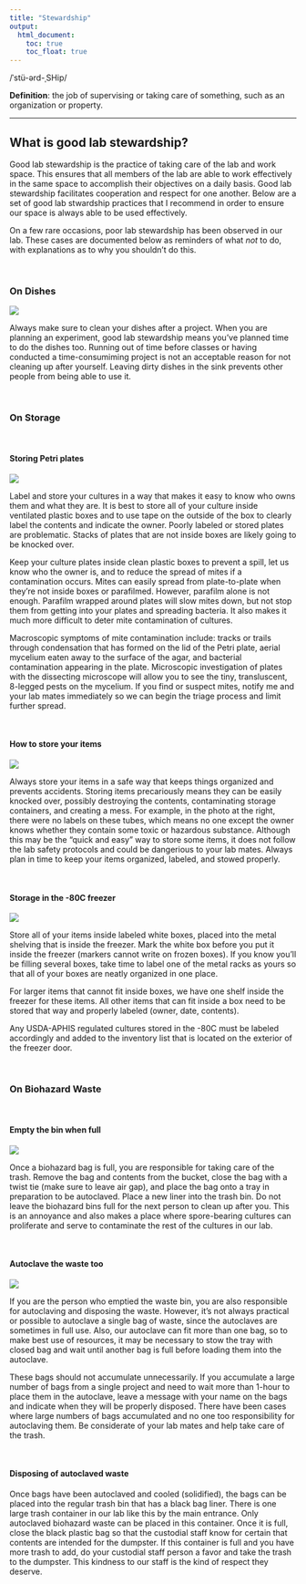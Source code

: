 ```yaml
---
title: "Stewardship"
output:
  html_document:
    toc: true
    toc_float: true
---
```


<p>/ˈstü-ərd-ˌSHip/</p>
<p>**Definition**: the job of supervising or taking care of something, such as an organization or property. </p>

---

## What is good lab stewardship?
Good lab stewardship is the practice of taking care of the lab and work space. This ensures that all members of the lab are able to work effectively in the same space to accomplish their objectives on a daily basis. Good lab stewardship facilitates cooperation and respect for one another. Below are a set of good lab stwardship practices that I recommend in order to ensure our space is always able to be used effectively. 

On a few rare occasions, poor lab stewardship has been observed in our lab.  These cases are documented below as reminders of what *not* to do, with explanations as to why you shouldn't do this.

<br>

### On Dishes

![](images/DirtyDishes.JPG){.custom_wide .grow .shadow}

Always make sure to clean your dishes after a project. When you are planning an experiment, good lab stewardship means you've planned time to do the dishes too. Running out of time before classes or having conducted a time-consumiming project is not an acceptable reason for not cleaning up after yourself. Leaving dirty dishes in the sink prevents other people from being able to use it. 

<br>

### On Storage 

<br>

#### Storing Petri plates

![](images/ImproperPlateStorage.jpg){.custom_image .grow .shadow}

Label and store your cultures in a way that makes it easy to know who owns them and what they are. It is best to store all of your culture inside ventilated plastic boxes and to use tape on the outside of the box to clearly label the contents and indicate the owner. Poorly labeled or stored plates are problematic. Stacks of plates that are not inside boxes are likely going to be knocked over.

Keep your culture plates inside clean plastic boxes to prevent a spill, let us know who the owner is, and to reduce the spread of mites if a contamination occurs. Mites can easily spread from plate-to-plate when they're not inside boxes or parafilmed. However, parafilm alone is not enough. Parafilm wrapped around plates will slow mites down, but not stop them from getting into your plates and spreading bacteria. It also makes it much more difficult to deter mite contamination of cultures. 

Macroscopic symptoms of mite contamination include: tracks or trails through condensation that has formed on the lid of the Petri plate, aerial mycelium eaten away to the surface of the agar, and bacterial contamination appearing in the plate. Microscopic investigation of plates with the dissecting microscope will allow you to see the tiny, transluscent, 8-legged pests on the mycelium. If you find or suspect mites, notify me and your lab mates immediately so we can begin the triage process and limit further spread.

<br>


#### How to store your items

![](images/RiskyStorage.jpg){.custom_image .grow .shadow}


Always store your items in a safe way that keeps things organized and prevents accidents. Storing items precariously means they can be easily knocked over, possibly destroying the contents, contaminating storage containers, and creating a mess.  For example, in the photo at the right, there were no labels on these tubes, which means no one except the owner knows whether they contain some toxic or hazardous substance. Although this may be the "quick and easy" way to store some items, it does not follow the lab safety protocols and could be dangerious to your lab mates. Always plan in time to keep your items organized, labeled, and stowed properly. 

<br>



#### Storage in the -80C freezer

![](images/UnorganizedFreezer.jpg){.custom_image .shadow .grow}

Store all of your items inside labeled white boxes, placed into the metal shelving that is inside the freezer. Mark the white box before you put it inside the freezer (markers cannot write on frozen boxes). If you know you'll be filling several boxes, take time to label one of the metal racks as yours so that all of your boxes are neatly organized in one place. 

For larger items that cannot fit inside boxes, we have one shelf inside the freezer for these items. All other items that can fit inside a box need to be stored that way and properly labeled (owner, date, contents). 

Any USDA-APHIS regulated cultures stored in the -80C must be labeled accordingly and added to the inventory list that is located on the exterior of the freezer door.

<br>

### On Biohazard Waste

<br> 

#### Empty the bin when full

![](images/BiohazardBinFull.JPG){.custom_image .shadow .grow}

Once a biohazard bag is full, you are responsible for taking care of the trash. Remove the bag and contents from the bucket, close the bag with a twist tie (make sure to leave air gap), and place the bag onto a tray in preparation to be autoclaved. Place a new liner into the trash bin. Do not leave the biohazard bins full for the next person to clean up after you. This is an annoyance and also makes a place where spore-bearing cultures can proliferate and serve to contaminate the rest of the cultures in our lab. 


<br>

#### Autoclave the waste too

![](images/AutoclaveYourTrash.jpg){.custom_image .shadow .grow}

If you are the person who emptied the waste bin, you are also responsible for autoclaving and disposing the waste. However, it's not always practical or possible to autoclave a single bag of waste, since the autoclaves are sometimes in full use. Also, our autoclave can fit more than one bag, so to make best use of resources, it may be necessary to stow the tray with closed bag and wait until another bag is full before loading them into the autoclave. 

These bags should not accumulate unnecessarily. If you accumulate a large number of bags from a single project and need to wait more than 1-hour to place them in the autoclave, leave a message with your name on the bags and indicate when they will be properly disposed. There have been cases where large numbers of bags accumulated and no one too responsibility for autoclaving them. Be considerate of your lab mates and help take care of the trash.

<br>

#### Disposing of autoclaved waste

Once bags have been autoclaved and cooled (solidified), the bags can be placed into the regular trash bin that has a black bag liner. There is one large trash container in our lab like this by the main entrance. Only autoclaved biohazard waste can be placed in this container. Once it is full, close the black plastic bag so that the custodial staff know for certain that contents are intended for the dumpster. If this container is full and you have more trash to add, do your custodial staff person a favor and take the trash to the dumpster. This kindness to our staff is the kind of respect they deserve.